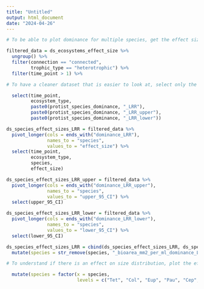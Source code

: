 ```yaml
---
title: "Untitled"
output: html_document
date: "2024-04-26"
---
```


```r

# To be able to plot dominance for multiple species, get the effect sizes, their upper boundary, and their lower boundary in a long format. 

filtered_data = ds_ecosystems_effect_size %>%
  ungroup() %>%
  filter(connection == "connected",
         trophic_type == "heterotrophic") %>%
  filter(time_point > 1) %>%

# To have a cleaner dataset that is easier to look at, select only the columns of the time point, ecosystem type, and protist species dominance (w/ CI). 

  select(time_point, 
         ecosystem_type, 
         paste0(protist_species_dominance, "_LRR"),
         paste0(protist_species_dominance, "_LRR_upper"),
         paste0(protist_species_dominance, "_LRR_lower")) 

ds_species_effect_sizes_LRR = filtered_data %>%
  pivot_longer(cols = ends_with("dominance_LRR"), 
               names_to = "species", 
               values_to = "effect_size") %>%
  select(time_point,
         ecosystem_type,
         species,
         effect_size)

ds_species_effect_sizes_LRR_upper = filtered_data %>%
  pivot_longer(cols = ends_with("dominance_LRR_upper"), 
               names_to = "species", 
               values_to = "upper_95_CI") %>%
  select(upper_95_CI)

ds_species_effect_sizes_LRR_lower = filtered_data %>%
  pivot_longer(cols = ends_with("dominance_LRR_lower"), 
               names_to = "species", 
               values_to = "lower_95_CI") %>%
  select(lower_95_CI)

ds_species_effect_sizes_LRR = cbind(ds_species_effect_sizes_LRR, ds_species_effect_sizes_LRR_upper, ds_species_effect_sizes_LRR_lower) %>%
  mutate(species = str_remove(species, "_bioarea_mm2_per_ml_dominance_LRR")) %>%

# To understand if there is an effect on size distribution, plot the effects of connection on dominance by disposing species smallest to largest. 

  mutate(species = factor(x = species, 
                          levels = c("Tet", "Col", "Eup", "Pau", "Cep", "Lox", "Pca", "Spi_te", "Ble", "Spi")))
```